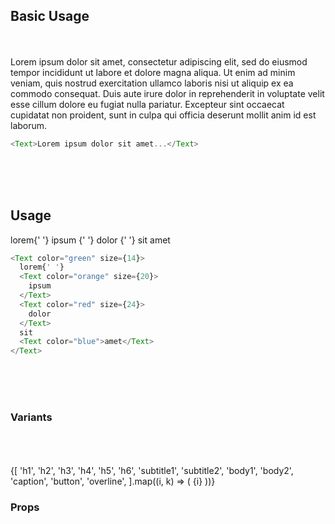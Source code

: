 
<Meta title="Core|Typography" />

## Basic Usage
<br />
<br />
<Text color="black">
  Lorem ipsum dolor sit amet, consectetur adipiscing elit, sed do eiusmod tempor
  incididunt ut labore et dolore magna aliqua. Ut enim ad minim veniam, quis
  nostrud exercitation ullamco laboris nisi ut aliquip ex ea commodo consequat.
  Duis aute irure dolor in reprehenderit in voluptate velit esse cillum dolore
  eu fugiat nulla pariatur. Excepteur sint occaecat cupidatat non proident, sunt
  in culpa qui officia deserunt mollit anim id est laborum.
</Text>

```js dark
<Text>Lorem ipsum dolor sit amet...</Text>
```
<br />
<br />
<br />

## Usage

<Text color="green" size={14}>
  lorem{' '}
  <Text color="orange" size={20}>
    ipsum
  </Text>{' '}
  <Text color="red" size={24}>
    dolor
  </Text>{' '}
  sit <Text color="blue">amet</Text>
</Text>

```js dark
<Text color="green" size={14}>
  lorem{' '}
  <Text color="orange" size={20}>
    ipsum
  </Text>
  <Text color="red" size={24}>
    dolor
  </Text>
  sit
  <Text color="blue">amet</Text>
</Text>
```

<br />
<br />
<br />

### Variants

<br />
<br />
<br />
<Preview>
<div style={{flexDirection:"column",}} >
  {[
    'h1',
    'h2',
    'h3',
    'h4',
    'h5',
    'h6',
    'subtitle1',
    'subtitle2',
    'body1',
    'body2',
    'caption',
    'button',
    'overline',
  ].map((i, k) => (
    <Text color="black" transform="capitalize" style={{flex:1,display:"flex",width:"100%"}} variant={i} key={k}>
      {i}
    </Text>
  ))}
</div>
</Preview>


### Props

<Props of={TextProps} />
